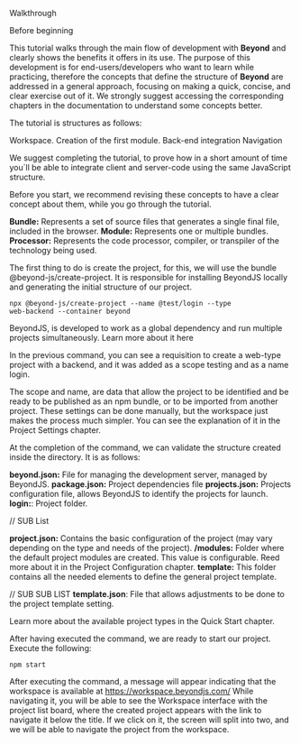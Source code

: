
<PreTitle>Walkthrough</PreTitle>
<Title>Web Project</Title>
<Subtitle>Before beginning</Subtitle>

This tutorial walks through the main flow of development with **Beyond** and clearly shows the benefits it offers in its use.
The purpose of this development is for end-users/developers who want to learn while practicing, therefore the concepts
that define the structure of **Beyond** are addressed in a general approach, focusing on making a quick, concise, and clear
exercise out of it. We strongly suggest accessing the corresponding chapters in the documentation to understand some concepts
better.

The tutorial is structures as follows:

Workspace.
Creation of the first module.
Back-end integration
Navigation

We suggest completing the tutorial, to prove how in a short amount of time you´ll be able to integrate client and server-code using the same JavaScript structure.

Before you start, we recommend revising these concepts to have a clear concept about them, while you go through the tutorial.

**Bundle:** Represents a set of source files that generates a single final file, included in the browser.
**Module:** Represents one or multiple bundles.
**Processor:** Represents the code processor, compiler, or transpiler of the technology being used.

<Title>Starting</Title>

The first thing to do is create the project, for this, we will use the bundle <InlineCode>@beyond-js/create-project</InlineCode>. It is responsible for installing BeyondJS locally and generating the initial structure of our project.

<Code>npx @beyond-js/create-project --name @test/login --type web-backend --container beyond</Code>

BeyondJS, is developed to work as a global dependency and run multiple projects simultaneously. Learn more about it <Link to="/docs/quick-start">here</Link>

In the previous command, you can see a requisition to create a web-type project with a backend, and it was added as a scope <InlineCode>testing</InlineCode> and as a name <InlineCode>login</InlineCode>.

The scope and name, are data that allow the project to be identified and be ready to be published as an npm bundle, or to be imported from another project. These settings can be done manually, but the workspace just makes the process much simpler. You can see the explanation of it in the <Link to="/project/config">Project Settings chapter.</Link>

At the completion of the command, we can validate the structure created inside the directory. It is as follows:

**beyond.json:** File for managing the development server, managed by BeyondJS.
**package.json:** Project dependencies file
**projects.json:** Projects configuration file, allows BeyondJS to identify the projects for launch.
**login:**: Project folder.

// SUB List

**project.json:** Contains the basic configuration of the project (may vary depending on the type and needs of the project).
**/modules:** Folder where the default project modules are created. This value is configurable. Reed more about it in the <Link to="/docs/projects/json">Project Configuration</Link> chapter.
**template:** This folder contains all the needed elements to define the general project template.

// SUB SUB LIST
**template.json**: File that allows adjustments to be done to the project template setting.

Learn more about the available project types in the <Link to="/docs/quick-start">Quick Start chapter.</Link>

After having executed the command, we are ready to start our project. Execute the following:

<Code>npm start</Code>

After executing the command, a message will appear indicating that the workspace is available at <ELink to="https://workspace.beyondjs.com/">https://workspace.beyondjs.com/</ELink> While navigating it, you will be able to see the Workspace interface with the project list board, where the created project appears with the link to navigate it below the title. If we click on it, the screen will split into two, and we will be able to navigate the project from the workspace.

